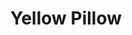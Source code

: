 ---
title: "Yellow Pillow"
meta_title: "Yellow Pillow craft"
description: "Craft de Yellow Pillow"
rank: "s"
draft: false
name: "Yellow Pillow"
recipe_img: "https://wiki.pokexgames.com/images/2/2e/Yellow_Pillow.png"
level: 103
craft_time: 3600
result: 1
value_npc: 1
ingredients:
  - name: "Drawing Clipboards"
    quantity: 5
    item_img: "https://wiki.pokexgames.com/images/3/36/Drawing_Clipboard.png"
    value_npc: 1
  - name: "White Hair"
    quantity: 4
    item_img: "https://wiki.pokexgames.com/images/f/f7/White_Hair.png"
    value_npc: 1
  - name: "Small Bird Beak"
    quantity: 3
    item_img: "https://wiki.pokexgames.com/images/3/33/Small_Bird_Beak.png"
    value_npc: 1
  - name: "Mole Hair"
    quantity: 1
    item_img: "https://wiki.pokexgames.com/images/f/f3/Mole_Hair.png"
    value_npc: 1
  - name: "Royal Mane"
    quantity: 1
    item_img: "https://wiki.pokexgames.com/images/2/20/Royal_Mane.png"
    value_npc: 1
---